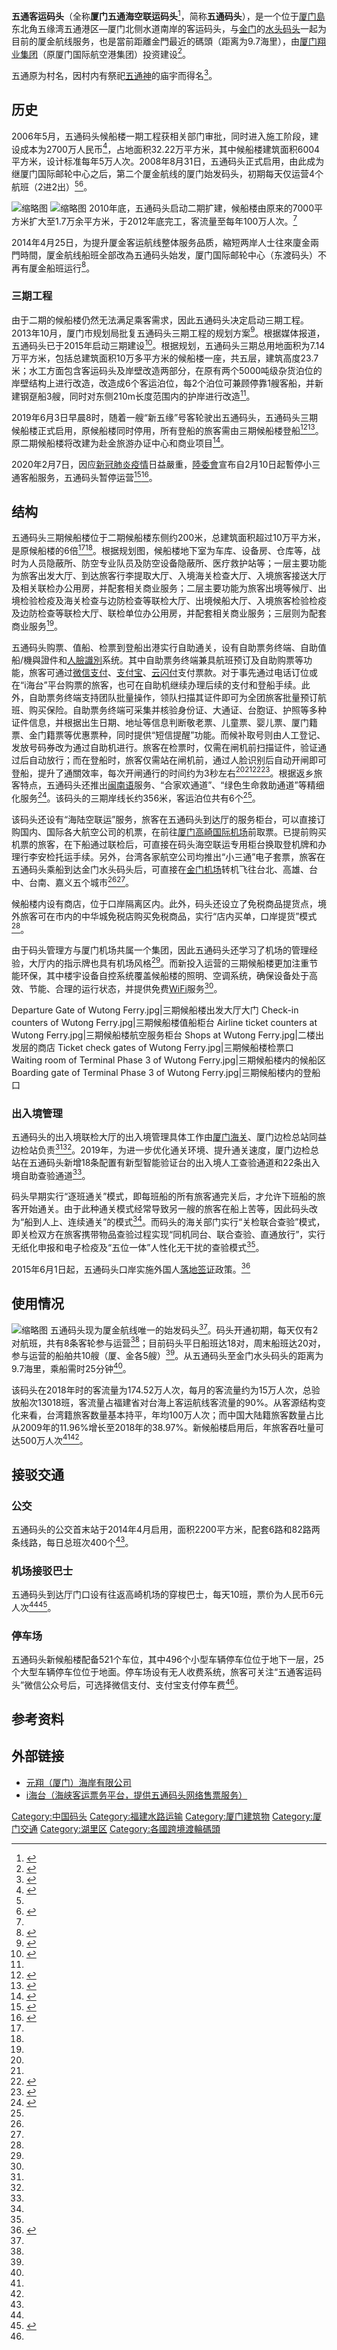 {{Infobox port
| name =五通客运码头
| image =Wutong Ferry Terminal Phase 3.jpg
| imagesize = 200px
| caption =五通码头三期候船楼
| country ={{PRC}}
| location =[[福建省|福建省]][[厦门市|厦门市]][[湖里区|湖里区]]环岛东路2498号
| coordinates =24.5306151, 118.1936521
| opened =2008年8月31日（通航）<br />2019年6月3日（三期启用）<ref>{{cite news|url=http://news.xmnn.cn/xmnn/2019/06/03/100545273.shtml|title=厦门五通客运码头三期正式启用 乘坐厦金航线都要到这里！|publisher=厦门网|date=2019-06-03|access-date=2019-08-03|archive-url=https://web.archive.org/web/20190803015523/http://news.xmnn.cn/xmnn/2019/06/03/100545273.shtml|archive-date=2019-08-03|dead-url=no}}</ref>
| operated =元翔（厦门）海岸有限公司
| type =客运码头
| sizewater =
| sizeland = 
| size =
| berths =6
| piers =
| employees =
| arrivals =
| passengertraffic =[[小三通|小三通]]—厦金客运航线
| website = {{url|http://www.arport-coast.com.cn/}}
}}

'''五通客运码头'''（全称'''厦门五通海空联运码头'''<ref name=fbh>{{cite news|url=http://swj.xm.gov.cn/jmhd/zxft/jdsmwlbzhsd_75767/|title=赴金门旅游通关便利化措施及口岸通关相关政策解读|publisher=厦门市商务局|date=2017-09-27|accessdate=2019-08-18|archive-date=2020-08-11|archive-url=https://web.archive.org/web/20200811065710/http://swj.xm.gov.cn/jmhd/zxft/jdsmwlbzhsd_75767/|dead-url=no}}</ref>，简称'''五通码头'''），是一个位于[[厦门島|厦门島]]东北角五缘湾五通港区—厦门北侧水道南岸的客运码头，与[[金门|金门]]的[[水头码头|水头码头]]一起为目前的厦金航线服务，也是當前距離金門最近的碼頭（距离为9.7海里），由[[厦门翔业集团|厦门翔业集团]]（原厦门国际航空港集团）投资建设<ref name=open>{{cite news|url=http://www.gov.cn/jrzg/2008-08/31/content_1083740.htm|title=厦门港五通码头启用 "厦金"航线拥有第二条航道|publisher=新华网|author=余瑛瑞　纪振宇|date=2008-08-31|access-date=2019-08-18|archive-url=https://web.archive.org/web/20081225135252/http://www.gov.cn/jrzg/2008-08/31/content_1083740.htm|archive-date=2008-12-25|dead-url=no}}</ref>。

五通原为村名，因村内有祭祀[[五通神|五通神]]的庙宇而得名<ref>{{cite book|author=厦门市民政局|title=厦门市地名志|publisher=福建省地图出版社|year=2001|isbn=780516567X}}</ref>{{rp|100}}。

==历史==
2006年5月，五通码头候船楼一期工程获相关部门审批，同时进入施工阶段，建设成本为2700万人民币<ref>{{cite news|url=http://news.sina.com.cn/o/2006-05-23/10519001936s.shtml|title=厦门五通码头开工 将使两岸海空运输"无缝链接"|publisher=中国新闻网|author=徐景明、叶文语、黄伟杰|date=2006-05-23|access-date=2019-08-18|archive-url=https://web.archive.org/web/20190818151359/http://news.sina.com.cn/o/2006-05-23/10519001936s.shtml|archive-date=2019-08-18|dead-url=no}}</ref>，占地面积32.22万平方米，其中候船楼建筑面积6004平方米，设计标准每年5万人次。2008年8月31日，五通码头正式启用，由此成为继厦门国际邮轮中心之后，第二个厦金航线的厦门始发码头，初期每天仅运营4个航班（2进2出）<ref name=open/><ref name=huli>{{cite news|url=http://huli.xmnn.cn/jdgz/201404/t20140422_3809258.htm|title=五通码头有了“机场范儿”|publisher=厦门日报|date=2014-04-22|accessdate=2019-08-18|archive-date=2019-08-18|archive-url=https://web.archive.org/web/20190818151359/http://huli.xmnn.cn/jdgz/201404/t20140422_3809258.htm|dead-url=yes}}</ref>。

[[File:Arrivals_exit_at_Wutong_Ferry_Terminal.JPG|缩略图]]
[[File:Interior_of_Arrivals_hall_at_Wutong_Ferry_Terminal.JPG|缩略图]]
2010年底，五通码头启动二期扩建，候船楼由原来的7000平方米扩大至1.7万余平方米，于2012年底完工，客流量至每年100万人次。<ref name=huli/>

2014年4月25日，为提升厦金客运航线整体服务品质，縮短两岸人士往來廈金兩門時間，厦金航线船班全部改為五通码头始发，厦门国际邮轮中心（东渡码头）不再有厦金船班运行<ref name=zhuanyi>{{cite news|title=厦金航线船班整合到五通码头运行 拟推阶段性优惠票价|url=http://xm.fjsen.com/2014-04/26/content_13965159.htm|language=zh-hans|author=徐景明|publisher=厦门网|date=2014-04-26|accessdate=|archive-url=https://web.archive.org/web/20140916003738/http://xm.fjsen.com/2014-04/26/content_13965159.htm|archive-date=2014-09-16|dead-url=no}}</ref>。

===三期工程===
由于二期的候船楼仍然无法满足乘客需求，因此五通码头决定启动三期工程。2013年10月，厦门市规划局批复五通码头三期工程的规划方案<ref name=fjsen>{{cite news|url=https://xm.fjsen.com/2014-08/06/content_14626996_all.htm|title=五通码头三期年内开建 届时年旅客吞吐量将翻倍|publisher=东南网|date=2014-08-06|access-date=2019-08-18|archive-url=https://web.archive.org/web/20190818085015/https://xm.fjsen.com/2014-08/06/content_14626996_all.htm|archive-date=2019-08-18|dead-url=yes}}</ref>。根据媒体报道，五通码头已于2015年启动三期建设<ref>{{cite news |title=五通客运码头三期预计2017年底完工 |url=http://www.taihainet.com/news/twnews/bilateral/2015-01-16/1358830.html |language=zh-hans |author= |publisher=台海网 |date=2015-01-16 |accessdate= |archive-url=https://web.archive.org/web/20160304100143/http://www.taihainet.com/news/twnews/bilateral/2015-01-16/1358830.html |archive-date=2016-03-04 |dead-url=no }}</ref>。根据规划，五通码头三期总用地面积为7.14万平方米，包括总建筑面积10万多平方米的候船楼一座，共五层，建筑高度23.7米；水工方面包含客运码头及岸壁改造两部分，在原有两个5000吨级杂货泊位的岸壁结构上进行改造，改造成6个客运泊位，每2个泊位可兼顾停靠1艘客船，并新建钢趸船3艘，同时对东侧210m长度范围内的护岸进行改造<ref name=huli/>。

2019年6月3日早晨8时，随着一艘“新五缘”号客轮驶出五通码头，五通码头三期候船楼正式启用，原候船楼同时停用，所有登船的旅客需由三期候船楼登船<ref name=fjcns>{{cite news |title=厦门五通客运码头新候船楼6月初启用 “刷脸”可登船 |url=http://www.fj.chinanews.com/news/fj_tsxfj/2019/2019-05-30/441891.html |language=zh-hans |author=雷妤 |publisher=海西晨报 |date=2019-05-30 |accessdate= |archive-url=https://web.archive.org/web/20190601164800/http://www.fj.chinanews.com/news/fj_tsxfj/2019/2019-05-30/441891.html |archive-date=2019-06-01 |dead-url=no }}</ref><ref name=xhw>{{cite news |title=厦金航线厦门五通客运码头三期全面启用 |url=http://www.xinhuanet.com/2019-06/03/c_1124577842.htm |language=zh-hans |author=付敏 |publisher=新华社 |date=2019-06-03 |accessdate= |archive-url=https://web.archive.org/web/20190607154500/http://www.xinhuanet.com/2019-06/03/c_1124577842.htm |archive-date=2019-06-07 |dead-url=no }}</ref>。原二期候船楼将改建为赴金旅游办证中心和商业项目<ref name=fjsina>{{cite news |title=厦门五通客运码头三期启用 年吞吐旅客可达350万人次 |url=http://fj.sina.com.cn/news/m/2019-06-04/detail-ihvhiews6654267.shtml |language=zh-hans |author=崔晓旭 |publisher=海峡导报 |date=2019-06-04 |accessdate= |archive-url=https://web.archive.org/web/20190607193552/http://fj.sina.com.cn/news/m/2019-06-04/detail-ihvhiews6654267.shtml |archive-date=2019-06-07 |dead-url=no }}</ref>。

2020年2月7日，因应[[新冠肺炎疫情|新冠肺炎疫情]]日益嚴重，[[陸委會|陸委會]]宣布自2月10日起暫停小三通客船服务，五通码头暂停运营<ref name=tvbs>{{cite news |author=|editor=|title=防疫優先　陸委會宣布10日起暫停小三通|url=https://news.tvbs.com.tw/life/1273274?utm_source=Webpush&utm_medium=Webpush|accessdate=2020-02-07 |agency=[[TVBS|TVBS]] |date=2020-02-07|language= zh-tw}}</ref><ref name=tkb>{{cite news|author=|editor=|title=因应疫情 两岸“小三通”今起停航|url=http://www.takungpao.com/news/232110/2020/0210/414333.html|accessdate=2020-02-10|agency=大公网|date=2020-02-10|language=zh-cn|archive-date=2020-09-11|archive-url=https://web.archive.org/web/20200911213633/http://www.takungpao.com/news/232110/2020/0210/414333.html|dead-url=no}}</ref>。

==结构==
五通码头三期候船楼位于二期候船楼东侧约200米，总建筑面积超过10万平方米，是原候船楼的6倍<ref name=fjcns/><ref name=fjsina/>。根据规划图，候船楼地下室为车库、设备房、仓库等，战时为人员隐蔽所、防空专业队员及防空设备隐蔽所、医疗救护站等；一层主要功能为旅客出发大厅、到达旅客行李提取大厅、入境海关检查大厅、入境旅客接送大厅及相关联检办公用房，并配套相关商业服务；二层主要功能为旅客出境等候厅、出境检验检疫及海关检查与边防检查等联检大厅、出境候船大厅、入境旅客检验检疫及边防检查等联检大厅、联检单位办公用房，并配套相关商业服务；三层则为配套商业服务<ref name=fjsen/>。

五通码头购票、值船、检票到登船出港实行自助通关，设有自助票务终端、自助值船/機與證件和[[人臉識別|人臉識別]]系统。其中自助票务终端兼具航班预订及自助购票等功能，旅客可通过[[微信支付|微信支付]]、[[支付宝|支付宝]]、[[云闪付App|云闪付]]支付票款。对于事先通过电话订位或在“i海台”平台购票的旅客，也可在自助机继续办理后续的支付和登船手续。此外，自助票务终端支持团队批量操作，领队扫描其证件即可为全团旅客批量预订航班、购买保险。自助票务终端可采集并核验身份证、大通证、台胞证、护照等多种证件信息，并根据出生日期、地址等信息判断敬老票、儿童票、婴儿票、厦门籍票、金门籍票等优惠票种，同时提供“短信提醒”功能。而候补取号则由人工登记、发放号码券改为通过自助机进行。旅客在检票时，仅需在闸机前扫描证件，验证通过后自动放行；而在登船时，旅客仅需站在闸机前，通过人脸识别后自动开闸即可登船，提升了通關效率，每次开闸通行的时间约为3秒左右<ref name=fjcns/><ref name=fjsina/><ref>{{cite news|title=廈門五通新碼頭6月3日啟用 提早70分鐘報到|url=https://udn.com/news/story/7327/3846626|language=zh-hant|author=蔡家蓁|publisher=聯合報|date=2019-06-01|accessdate=|archive-url=https://web.archive.org/web/20190601131150/https://udn.com/news/story/7327/3846626|archive-date=2019-06-01|dead-url=no}}</ref><ref name=xmtv>{{cite news|title=今日起厦金航线旅客五通码头三期登船|url=http://xiamen.xmtv.cn/2019/06/03/ARTIZ7teCHiKkMEg0dmPZHxE190603.shtml|language=zh-hans|author=姚婕|publisher=厦门电视台|date=2019-06-03|accessdate=|archive-date=2020-10-01|archive-url=https://web.archive.org/web/20201001232748/http://xiamen.xmtv.cn/2019/06/03/ARTIZ7teCHiKkMEg0dmPZHxE190603.shtml|dead-url=no}}</ref>。根据返乡旅客特点，五通码头还推出[[闽南语|闽南语]]服务、“合家欢通道”、“绿色生命救助通道”等精细化服务<ref>{{cite news|title=福建：“海空双拼”助力台胞返台过年|url=http://m.xinhuanet.com/2018-02/01/c_1122356172.htm|language=zh-hans|author=许雪毅　付敏　陈旺|publisher=新华网|date=2018-02-01|accessdate=|archive-date=2019-08-18|archive-url=https://web.archive.org/web/20190818151006/http://m.xinhuanet.com/2018-02/01/c_1122356172.htm|dead-url=no}}</ref>。该码头的三期岸线长约356米，客运泊位共有6个<ref name=xmtv/>。

该码头还设有“海陆空联运”服务，旅客在五通码头到达厅的服务柜台，可以直接订购国内、国际各大航空公司的机票，在前往[[厦门高崎国际机场|厦门高崎国际机场]]前取票。已提前购买机票的旅客，在下船通过联检后，可直接在码头海空联运专用柜台换取登机牌和办理行李安检托运手续。另外，台湾各家航空公司均推出“小三通”电子套票，旅客在五通码头乘船到达金门水头码头后，可直接在[[金门机场|金门机场]]转机飞往台北、高雄、台中、台南、嘉义五个城市<ref name=xhw/><ref name=xmtv/>。

候船楼内设有商店，位于口岸隔离区内。此外，码头还设立了免税商品提货点，境外旅客可在市内的中华城免税店购买免税商品，实行“店内买单，口岸提货”模式<ref name=xmtv/>。

由于码头管理方与厦门机场共属一个集团，因此五通码头还学习了机场的管理经验，大厅内的指示牌也具有机场风格<ref name=huli/>。而新投入运营的三期候船楼更加注重节能环保，其中楼宇设备自控系统覆盖候船楼的照明、空调系统，确保设备处于高效、节能、合理的运行状态，并提供免费[[WiFi|WiFi]]服务<ref name=xmtv/>。
<gallery>
Departure Gate of Wutong Ferry.jpg|三期候船楼出发大厅大门
Check-in counters of Wutong Ferry.jpg|三期候船楼值船柜台
Airline ticket counters at Wutong Ferry.jpg|三期候船楼航空服务柜台
Shops at Wutong Ferry.jpg|二楼出发层的商店
Ticket check gates of Wutong Ferry.jpg|三期候船楼检票口
Waiting room of Terminal Phase 3 of Wutong Ferry.jpg|三期候船楼内的候船区
Boarding gate of Terminal Phase 3 of Wutong Ferry.jpg|三期候船楼内的登船口
</gallery>
===出入境管理===
{{Infobox port of entry
|name =厦门水运口岸（客运港区·五通）<ref name="口岸年鉴2017">{{cite book|author1=国家口岸管理办公室|author2=中国口岸协会|title=《中国口岸年鉴2017》|location=[[北京市|北京]]|publisher=[[中国海关出版社|中国海关出版社]]|date=2017-12|isbn=978-7-5175-0240-1|last=|first=|year=|pages=}}</ref>
|photo = Checkpoints of Terminal Phase 3 of Wutong Ferry.jpg
|caption=五通码头三期候船楼出境联检区
|country ={{PRC}}
|location =[[福建省|福建省]][[厦门市|厦门市]][[湖里区|湖里区]]
|type = 
|border_guard =厦门出入境边防检查总站<br />同益出入境边防检查站<ref name=nia>{{cite web|title=总站概况|url=http://xiamen.nia.gov.cn/zzgk/|publisher=厦门出入境边防检查总站|date=2019-04-01|access-date=2019-08-03|archive-date=2019-06-07|archive-url=https://web.archive.org/web/20190607125722/http://xiamen.nia.gov.cn/zzgk/|dead-url=yes}}</ref>
|customs =[[厦门海关|厦门海关]]
|opened =2008年8月31日
|coordinates               = <!--经纬度-->
<!--以下经纬在位置图中使用-->
|latd                      = <!--度-->
|latm                      = <!--分-->
|lats                      = <!--秒-->
|latNS                     = <!--N或S-->
|longd                     = <!--度-->
|longm                     = <!--分-->
|longs                     = <!--秒-->
|longEW                    = <!--E或W-->
|pushpin_map               = <!--地图-->
|pushpin_label             = <!--地图中的标签-->
|pushpin_map_caption       = <!--地图说明-->
<!--统计数据-->
|stat_import-export_value  = <!--进出口总值-->
|stat_passenger            = 174.5万
|stat_cargo                = <!--进出口货物总量-->
|stat_container            = <!--进出口集装箱总量-->
|stat_vehicle              = 13018班次
|stat_year                 = 2018<ref name=kll>{{cite news|url=http://www.xinhuanet.com/tw/2019-01/06/c_1123953266.htm|title=厦金航线2018年客运量达174.5万人次 创历史新高|publisher=新华网|date=2019-01-06|access-date=2019-08-04|archive-url=https://web.archive.org/web/20190804145124/http://www.xinhuanet.com/tw/2019-01/06/c_1123953266.htm|archive-date=2019-08-04|dead-url=no}}</ref>
}}
五通码头的出入境联检大厅的出入境管理具体工作由[[厦门海关|厦门海关]]、厦门边检总站同益边检站负责<ref name=nia/><ref name=xmtv/>。2019年，为进一步优化通关环境、提升通关速度，厦门边检总站在五通码头新增18条配置有新型智能验证台的出入境人工查验通道和22条出入境自助查验通道<ref name=xhw/>。

码头早期实行“逐班通关”模式，即每班船的所有旅客通完关后，才允许下班船的旅客开始通关。由于此种通关模式经常导致另一艘的旅客在船上苦等，因此码头改为“船到人上、连续通关”的模式<ref name=fjsen/>。而码头的海关部门实行“关检联合查验”模式，即关检双方在旅客携带物品查验过程实现“同机同台、联合查验、直通放行”，实行无纸化申报和电子检疫及“五位一体”人性化无干扰的查验模式<ref name=fbh/>。

2015年6月1日起，五通码头口岸实施外国人[[落地签证|落地签证]]政策。<ref>{{cite news |title=6月起外国人可在厦落地签证 在五通客运码头开展 |url=http://news.163.com/15/0531/08/AQU97ELC00014AEE.html |language=zh-hans |author= |publisher=网易新闻 |date=2015-05-31 |accessdate= |archive-url=https://web.archive.org/web/20190221232256/http://news.163.com/15/0531/08/AQU97ELC00014AEE.html |archive-date=2019-02-21 |dead-url=yes }}</ref>

== 使用情况==
[[File:A_ship_ready_to_departutre_at_Wutong_Ferry.jpg|缩略图]]
五通码头现为厦金航线唯一的始发码头<ref name=zhuanyi/>。码头开通初期，每天仅有2对航班，共有8条客轮参与运营<ref name=open/>；目前码头平日船班达18对，周末船班达20对，参与运营的船舶共10艘（厦、金各5艘）<ref name=fjsina/>。从五通码头至金门水头码头的距离为9.7海里，乘船需时25分钟<ref name=open/>。

该码头在2018年时的客流量为174.52万人次，每月的客流量约为15万人次，总验放船次13018班，客流量占福建省对台海上客运航线客流量的90%。从客源结构变化来看，台湾籍旅客数量基本持平，年均100万人次；而中国大陆籍旅客数量占比从2009年的11.96%增长至2018年的38.97%。新候船楼启用后，年旅客吞吐量可达500万人次<ref name=kll/><ref name=xmtv/>。

== 接驳交通 ==
===公交===
{{Infobox station
| name = 五通客运码头站
| type = 公交场站
| address = 
| image = File:Wutong Ferry Terminal Bus Station.jpg
| caption = 五通客運碼頭場站
| operator = 厦门公交集团翔安公共交通有限公司
| bus_stands =
| bus_routes = 6路（五通客运码头 - [[厦门站|火车站]]（湖东））<br />82路（五通客运码头 - SM公交场站）
| first =6路 06:20，82路 06:30
| last =6路 21:30，82路 21:00
}}
五通码头的公交首末站于2014年4月启用，面积2200平方米，配套6路和82路两条线路，每日总班次400个<ref name=huli/>。

===机场接驳巴士===
五通码头到达厅门口设有往返高崎机场的穿梭巴士，每天10班，票价为人民币6元人次<ref name=xmtv/><ref>{{cite news|url=http://www.kingxia.com.tw/?newsid=5518&menuid=11152&lgid=1&siteid=100527|title=廈門五通碼頭交通轉乘資訊|publisher=金廈海運股份有限公司|date=|accessdate=2019-08-18|archive-date=2020-08-11|archive-url=https://web.archive.org/web/20200811160943/http://www.kingxia.com.tw/?newsid=5518&menuid=11152&lgid=1&siteid=100527|dead-url=no}}</ref>。

===停车场===
五通码头新候船楼配备521个车位，其中496个小型车辆停车位位于地下一层，25个大型车辆停车位位于地面。停车场设有无人收费系统，旅客可关注“五通客运码头”微信公众号后，可选择微信支付、支付宝支付停车费<ref name=xmtv/>。

==参考资料==
{{Reflist|2}}

==外部链接==
{{commonscat|Wutong Ferry Terminal}}
*[http://www.arport-coast.com.cn/ 元翔（厦门）海岸有限公司]{{Wayback|url=http://www.arport-coast.com.cn/ |date=20190803024508 }}
*[https://www.ihaitai.com/ i海台（海峡客运票务平台，提供五通码头网络售票服务）]{{Wayback|url=https://www.ihaitai.com/ |date=20200927002508 }}

{{厦门}}

[[Category:中国码头|Category:中国码头]]
[[Category:福建水路运输|Category:福建水路运输]]
[[Category:厦门建筑物|Category:厦门建筑物]]
[[Category:厦门交通|Category:厦门交通]]
[[Category:湖里区|Category:湖里区]]
[[Category:各國跨境渡輪碼頭|Category:各國跨境渡輪碼頭]]